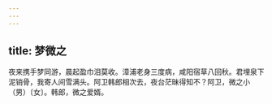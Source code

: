 ```yaml
---
---
---
```

title: 梦微之
---



夜来携手梦同游，晨起盈巾泪莫收。漳浦老身三度病，咸阳宿草八回秋。君埋泉下泥销骨，我寄人间雪满头。阿卫韩郎相次去，夜台茫昧得知不？阿卫，微之小（男）〔女〕。韩郎，微之爱婿。
